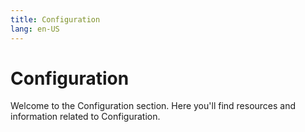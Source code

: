 ```yaml
---
title: Configuration
lang: en-US
---
```



# Configuration

Welcome to the Configuration section. Here you'll find resources and information related to Configuration.

<Cards>
  <Card title="Node base configuration" href="/builders/node-operators/configuration/base-config" />
  <Card title="Consensus layer configuration options (op Node)" href="/builders/node-operators/configuration/consensus-config" />
  <Card title="Execution layer configuration options (op Geth)" href="/builders/node-operators/configuration/execution-config" />
</Cards>